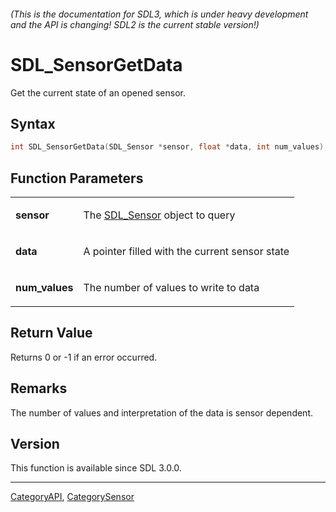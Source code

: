 ====== (This is the documentation for SDL3, which is under heavy development and the API is changing! SDL2 is the current stable version!) ======
= SDL_SensorGetData =

Get the current state of an opened sensor.

== Syntax ==

<syntaxhighlight lang='c'>
int SDL_SensorGetData(SDL_Sensor *sensor, float *data, int num_values);
</syntaxhighlight>

== Function Parameters ==

{|
|'''sensor'''
|The [[SDL_Sensor]] object to query
|-
|'''data'''
|A pointer filled with the current sensor state
|-
|'''num_values'''
|The number of values to write to data
|}

== Return Value ==

Returns 0 or -1 if an error occurred.

== Remarks ==

The number of values and interpretation of the data is sensor dependent.

== Version ==

This function is available since SDL 3.0.0.

----
[[CategoryAPI]], [[CategorySensor]]


